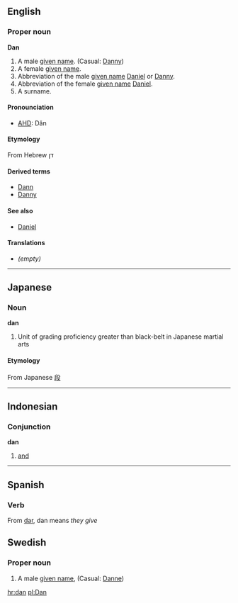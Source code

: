 ==English==
===Proper noun===
'''Dan'''
#A male [[given name]]. (Casual: [[Danny]])
#A female [[given name]].
#Abbreviation of the male [[given name]] [[Daniel]] or [[Danny]].
#Abbreviation of the female [[given name]] [[Daniel]].
#A surname.
====Pronounciation====
*[[AHD]]: Dăn
====Etymology====
From Hebrew דן
====Derived terms====
*[[Dann]]
*[[Danny]]
====See also====
*[[Daniel]]
====Translations====
*''(empty)''

----

==Japanese==
===Noun===
'''dan'''
#Unit of grading proficiency greater than black-belt in Japanese martial arts
====Etymology====
From Japanese [[段]]

----

==Indonesian==
===Conjunction===
'''dan'''

#[[and]]

----
==Spanish==
===Verb===
From [[dar]], dan means ''they give''
==Swedish==
===Proper noun===

# A male [[given name]], (Casual: [[Danne]])

[[hr:dan]]
[[pl:Dan]]